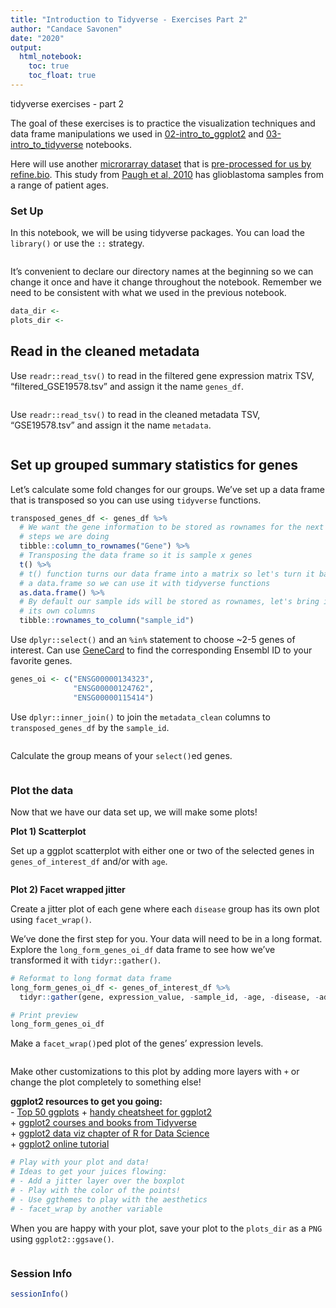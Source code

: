 ```yaml
---
title: "Introduction to Tidyverse - Exercises Part 2"
author: "Candace Savonen"
date: "2020"
output:
  html_notebook:
    toc: true
    toc_float: true
---
```


tidyverse exercises - part 2

The goal of these exercises is to practice the visualization techniques and 
data frame manipulations we used in [02-intro_to_ggplot2](./01-intro_to_ggplot2.Rmd) 
and [03-intro_to_tidyverse](./01-intro_to_tidyverse.Rmd) notebooks. 

Here will use another [microrarray dataset](https://www.refine.bio/experiments/GSE19578/integrated-molecular-genetic-profiling-of-pediatric-high-grade-gliomas-reveals-key-differences-with-adult-disease) that is [pre-processed for us by refine.bio](http://docs.refine.bio/en/latest/main_text.html#processing-information).
This study from [Paugh et al, 2010](https://www.ncbi.nlm.nih.gov/pmc/articles/PMC2903336/) has glioblastoma samples from a range of patient ages. 

### Set Up 

In this notebook, we will be using tidyverse packages. 
You can load the `library()` or use the `::` strategy. 

```r

```

It's convenient to declare our directory names at the beginning so we can change
it once and have it change throughout the notebook. 
Remember we need to be consistent with what we used in the previous notebook. 

```r
data_dir <- 
plots_dir <- 
```

## Read in the cleaned metadata

Use `readr::read_tsv()` to read in the filtered gene expression matrix TSV, 
"filtered_GSE19578.tsv" and assign it the name `genes_df`. 

```r

```

Use `readr::read_tsv()` to read in the cleaned metadata TSV, "GSE19578.tsv" 
and assign it the name `metadata`. 

```r

```

## Set up grouped summary statistics for genes

Let's calculate some fold changes for our groups. 
We've set up a data frame that is transposed so you can use using `tidyverse` functions. 

```r
transposed_genes_df <- genes_df %>% 
  # We want the gene information to be stored as rownames for the next set of 
  # steps we are doing
  tibble::column_to_rownames("Gene") %>% 
  # Transposing the data frame so it is sample x genes
  t() %>% 
  # t() function turns our data frame into a matrix so let's turn it back to 
  # a data.frame so we can use it with tidyverse functions
  as.data.frame() %>% 
  # By default our sample ids will be stored as rownames, let's bring it out as 
  # its own columns 
  tibble::rownames_to_column("sample_id")
```

Use `dplyr::select()` and an `%in%` statement to choose ~2-5 genes of interest. 
Can use [GeneCard](https://www.genecards.org/) to find the corresponding Ensembl
ID to your favorite genes. 

```r
genes_oi <- c("ENSG00000134323", 
              "ENSG00000124762", 
              "ENSG00000115414")

```

Use `dplyr::inner_join()` to join the `metadata_clean` columns to 
`transposed_genes_df` by the `sample_id`. 

```r

```

Calculate the group means of your `select()`ed genes. 

```r

```

### Plot the data

Now that we have our data set up, we will make some plots!

**Plot 1) Scatterplot**

Set up a ggplot scatterplot with either one or two of the selected genes in
`genes_of_interest_df` and/or with `age`. 

```r

```

**Plot 2) Facet wrapped jitter**

Create a jitter plot of each gene where each `disease` group has its own plot 
using `facet_wrap()`. 

We've done the first step for you. 
Your data will need to be in a long format. 
Explore the `long_form_genes_oi_df` data frame to see how we've transformed it 
with `tidyr::gather()`. 

```r
# Reformat to long format data frame 
long_form_genes_oi_df <- genes_of_interest_df %>% 
  tidyr::gather(gene, expression_value, -sample_id, -age, -disease, -adult)

# Print preview
long_form_genes_oi_df 
```

Make a `facet_wrap()`ped plot of the genes' expression levels. 

```r

```

Make other customizations to this plot by adding more layers with `+` or change 
the plot completely to something else!

**ggplot2 resources to get you going:**  
- [Top 50 ggplots](http://r-statistics.co/Top50-Ggplot2-Visualizations-MasterList-R-Code.html)
+ [handy cheatsheet for ggplot2](https://rstudio.com/wp-content/uploads/2015/03/ggplot2-cheatsheet.pdf)  
+ [ggplot2 courses and books from Tidyverse](https://ggplot2.tidyverse.org/)  
+ [ggplot2 data viz chapter of R for Data Science](https://r4ds.had.co.nz/data-visualisation.html)  
+ [ggplot2 online tutorial](http://r-statistics.co/Complete-Ggplot2-Tutorial-Part1-With-R-Code.html)  

```r
# Play with your plot and data!
# Ideas to get your juices flowing: 
# - Add a jitter layer over the boxplot
# - Play with the color of the points!
# - Use ggthemes to play with the aesthetics
# - facet_wrap by another variable
```

When you are happy with your plot, save your plot to the `plots_dir` as a `PNG` 
using `ggplot2::ggsave()`.

```r

```

### Session Info

```r
sessionInfo()
```

